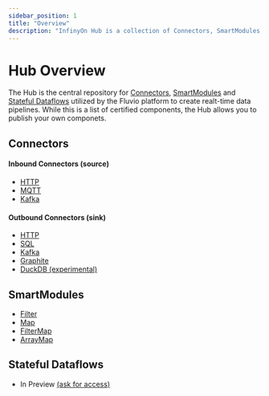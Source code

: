 ```yaml
---
sidebar_position: 1
title: "Overview"
description: "InfinyOn Hub is a collection of Connectors, SmartModules, Dafaflows utilized by the Fluvio platform to create realt-time data pipelines."
---
```


# Hub Overview

The Hub is the central repository for [Connectors](#connectors), [SmartModules](#smartmodules) and [Stateful Dataflows](#stateful-dataflows) utilized by the Fluvio platform to create realt-time data pipelines. While this is a list of certified components, the Hub allows you to publish your own componets.

## Connectors

#### Inbound Connectors (source)

* [HTTP](./connectors/inbound/http)
* [MQTT](./connectors/inbound/mqtt)
* [Kafka](./connectors/inbound/kafka)

#### Outbound Connectors (sink)

* [HTTP](./connectors/outbound/http)
* [SQL](./connectors/outbound/sql)
* [Kafka](./connectors/outbound/kafka)
* [Graphite](./connectors/outbound/graphite)
* [DuckDB (experimental)](./connectors/outbound/duckdb)

## SmartModules

* [Filter](./smartmodules/filter)
* [Map](./smartmodules/map)
* [FilterMap](./smartmodules/filter_map)
* [ArrayMap](./smartmodules/array_map)

## Stateful Dataflows

* In Preview [(ask for access)]

[(ask for access)]: https://discord.gg/zHsWBt5Z2n

